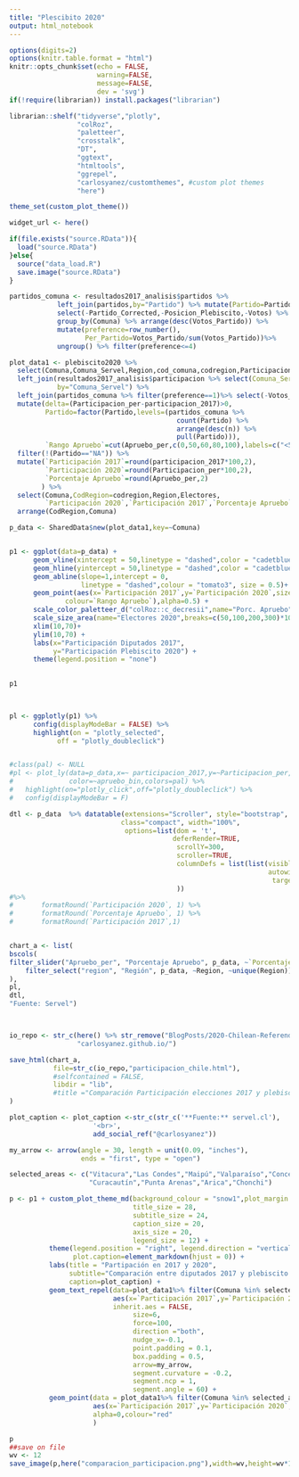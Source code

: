 ```yaml
---
title: "Plescibito 2020"
output: html_notebook
---
```

```r

options(digits=2)
options(knitr.table.format = "html") 
knitr::opts_chunk$set(echo = FALSE,
                      warning=FALSE,
                      message=FALSE,
                      dev = 'svg')
if(!require(librarian)) install.packages("librarian")

librarian::shelf("tidyverse","plotly",
                 "colRoz",
                 "paletteer",
                 "crosstalk",
                 "DT",
                 "ggtext",
                 "htmltools", 
                 "ggrepel",
                 "carlosyanez/customthemes", #custom plot themes
                 "here")                              

theme_set(custom_plot_theme())

widget_url <- here()
```

```r
if(file.exists("source.RData")){
  load("source.RData")
}else{
  source("data_load.R")
  save.image("source.RData")
}
```



```r
partidos_comuna <- resultados2017_analisis$partidos %>% 
            left_join(partidos,by="Partido") %>% mutate(Partido=Partido_Corrected,Votos_Partido=Votos) %>%
            select(-Partido_Corrected,-Posicion_Plebiscito,-Votos) %>%
            group_by(Comuna) %>% arrange(desc(Votos_Partido)) %>%
            mutate(preference=row_number(),
                   Per_Partido=Votos_Partido/sum(Votos_Partido))%>% 
            ungroup() %>% filter(preference<=4)

plot_data1 <- plebiscito2020 %>% 
  select(Comuna,Comuna_Servel,Region,cod_comuna,codregion,Participacion_per,Apruebo_per,Electores) %>%
  left_join(resultados2017_analisis$participacion %>% select(Comuna_Servel=Comuna,participacion_2017),
            by="Comuna_Servel") %>%
  left_join(partidos_comuna %>% filter(preference==1)%>% select(-Votos_Partido), by=c("Comuna_Servel"="Comuna")) %>%
  mutate(delta=(Participacion_per-participacion_2017)>0,
         Partido=factor(Partido,levels=(partidos_comuna %>% 
                                          count(Partido) %>%
                                          arrange(desc(n)) %>%
                                          pull(Partido))),
         `Rango Apruebo`=cut(Apruebo_per,c(0,50,60,80,100),labels=c("<50%","50%-60%","60-80%","80%-100%"))) %>%
  filter(!(Partido=="NA")) %>%
  mutate(`Participación 2017`=round(participacion_2017*100,2),
         `Participación 2020`=round(Participacion_per*100,2),
         `Porcentaje Apruebo`=round(Apruebo_per,2)
        ) %>%
  select(Comuna,CodRegion=codregion,Region,Electores,
         `Participación 2020`,`Participación 2017`,`Porcentaje Apruebo`,`Rango Apruebo`) %>%
  arrange(CodRegion,Comuna)


```


```r


          
p_data <- SharedData$new(plot_data1,key=~Comuna)


p1 <- ggplot(data=p_data) +
      geom_vline(xintercept = 50,linetype = "dashed",color = "cadetblue2", size = 0.5) +
      geom_hline(yintercept = 50,linetype = "dashed",color = "cadetblue2", size = 0.5) +
      geom_abline(slope=1,intercept = 0,
                  linetype = "dashed",colour = "tomato3", size = 0.5)+
      geom_point(aes(x=`Participación 2017`,y=`Participación 2020`,size=Electores,
              colour=`Rango Apruebo`),alpha=0.5) +
      scale_color_paletteer_d("colRoz::c_decresii",name="Porc. Apruebo") +
      scale_size_area(name="Electores 2020",breaks=c(50,100,200,300)*10^3, labels=str_c(c(50,100,200,300)," mil"))+
      xlim(10,70)+
      ylim(10,70) +
      labs(x="Participación Diputados 2017",
           y="Participación Plebiscito 2020") +
      theme(legend.position = "none")
      

p1

  
```


```r
  
    
pl <- ggplotly(p1) %>%
      config(displayModeBar = FALSE) %>%
      highlight(on = "plotly_selected",
            off = "plotly_doubleclick")


#class(pal) <- NULL
#pl <- plot_ly(data=p_data,x=~ participacion_2017,y=~Participacion_per,size=~Electores,
#              color=~apruebo_bin,colors=pal) %>%
#   highlight(on="plotly_click",off="plotly_doubleclick") %>%
#   config(displayModeBar = F) 

dtl <- p_data  %>% datatable(extensions="Scroller", style="bootstrap", 
                            class="compact", width="100%",
                             options=list(dom = 't',
                                         deferRender=TRUE, 
                                          scrollY=300, 
                                          scroller=TRUE,
                                          columnDefs = list(list(visible=FALSE, 
                                                                 autowidth=TRUE,
                                                                  targets=c(2,8)))
                                          )) 
#%>%
#       formatRound(`Participación 2020`, 1) %>%
#       formatRound(`Porcentaje Apruebo`, 1) %>%
#       formatRound(`Participación 2017`,1)


chart_a <- list(
bscols(
filter_slider("Apruebo_per", "Porcentaje Apruebo", p_data, ~`Porcentaje Apruebo`, width = "60%",step=1,round=TRUE),
    filter_select("region", "Región", p_data, ~Region, ~unique(Region))
),
pl,
dtl,
"Fuente: Servel")



io_repo <- str_c(here() %>% str_remove("BlogPosts/2020-Chilean-Referendum-Analysis"),
                 "carlosyanez.github.io/")

save_html(chart_a, 
           file=str_c(io_repo,"participacion_chile.html"),
           #selfcontained = FALSE,
           libdir = "lib",
           #title ="Comparación Participación elecciones 2017 y plebiscito 2020"
)


```



```r

plot_caption <- plot_caption <-str_c(str_c('**Fuente:** servel.cl'),
                     '<br>',
                     add_social_ref("@carlosyanez"))

my_arrow <- arrow(angle = 30, length = unit(0.09, "inches"),
                  ends = "first", type = "open")

selected_areas <- c("Vitacura","Las Condes","Maipú","Valparaíso","Concepción","La Pintana",
                    "Curacautín","Punta Arenas","Arica","Chonchi")

p <- p1 + custom_plot_theme_md(background_colour = "snow1",plot_margin = c(3,3,3,3),
                               title_size = 28,
                               subtitle_size = 24,
                               caption_size = 20,
                               axis_size = 20,
                               legend_size = 12) +
          theme(legend.position = "right", legend.direction = "vertical",
                plot.caption=element_markdown(hjust = 0)) +
          labs(title = "Partipación en 2017 y 2020",
               subtitle="Comparación entre diputados 2017 y plebiscito 2020",
               caption=plot_caption) +
          geom_text_repel(data=plot_data1%>% filter(Comuna %in% selected_areas) ,
                          aes(x=`Participación 2017`,y=`Participación 2020`,label=Comuna),
                          inherit.aes = FALSE,
                               size=6,
                               force=100,
                               direction ="both",
                               nudge_x=-0.1,
                               point.padding = 0.1,
                               box.padding = 0.5,
                               arrow=my_arrow,
                               segment.curvature = -0.2,
                               segment.ncp = 1,
                               segment.angle = 60) +
          geom_point(data = plot_data1%>% filter(Comuna %in% selected_areas) ,
                     aes(x=`Participación 2017`,y=`Participación 2020`,label=Comuna),
                     alpha=0,colour="red"
                     )

p
##save on file
wv <- 12
save_image(p,here("comparacion_participacion.png"),width=wv,height=wv*1.1) 
```


